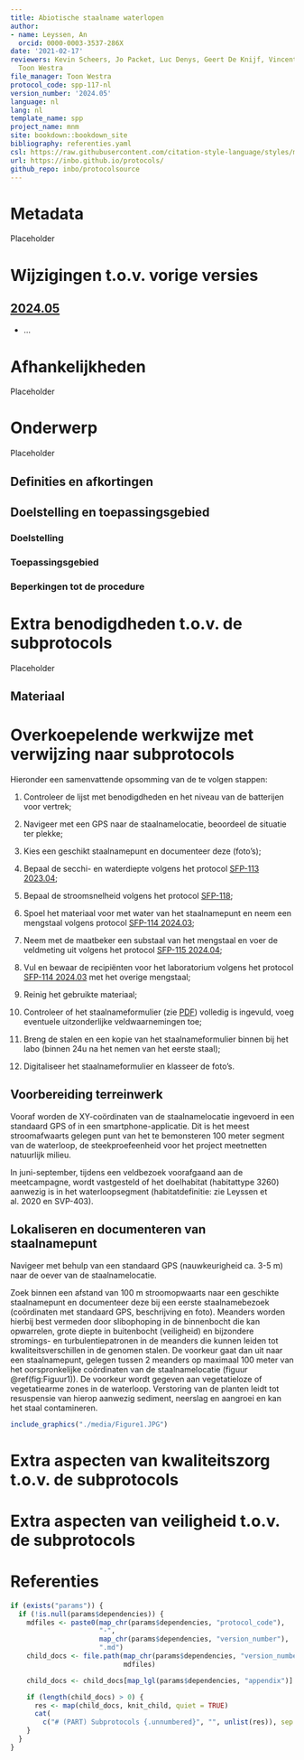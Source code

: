 ```yaml
---
title: Abiotische staalname waterlopen
author:
- name: Leyssen, An
  orcid: 0000-0003-3537-286X
date: '2021-02-17'
reviewers: Kevin Scheers, Jo Packet, Luc Denys, Geert De Knijf, Vincent Smeekens,
  Toon Westra
file_manager: Toon Westra
protocol_code: spp-117-nl
version_number: '2024.05'
language: nl
lang: nl
template_name: spp
project_name: mnm
site: bookdown::bookdown_site
bibliography: referenties.yaml
csl: https://raw.githubusercontent.com/citation-style-language/styles/master/research-institute-for-nature-and-forest.csl
url: https://inbo.github.io/protocols/
github_repo: inbo/protocolsource
---
```


# Metadata {.unnumbered}

Placeholder



<!--chapter:end:index.Rmd-->

# Wijzigingen t.o.v. vorige versies

## [2024.05](../2024.05/index.html)

-   ...

```{=html}
<!--
Omschrijf hier welke wijzigingen er gebeurd zijn ten opzichte van de vorige versie. 
Vermeld bij elk versienummer, de reden van de wijziging en - wanneer relevant - een beknopte beschrijving van de wijziging.
Gesorteerd van recent naar oud. 

## [2020.02](../2020.02/index.html)

- Toevoeging van ontbrekende stap in het stappenplan
- Verbetering van schrijffouten

## [2020.01](../2020.01/index.html)

- Eerste versie van het protocol
-->
```

<!--chapter:end:NEWS.md-->


# Afhankelijkheden

Placeholder



<!--chapter:end:01_afhankelijkheden.Rmd-->


# Onderwerp

Placeholder


## Definities en afkortingen
## Doelstelling en toepassingsgebied
### Doelstelling
### Toepassingsgebied
### Beperkingen tot de procedure

<!--chapter:end:02_onderwerp.Rmd-->


# Extra benodigdheden t.o.v. de subprotocols

Placeholder


## Materiaal

<!--chapter:end:03_benodigdheden.Rmd-->

# Overkoepelende werkwijze met verwijzing naar subprotocols

Hieronder een samenvattende opsomming van de te volgen stappen:

1.  Controleer de lijst met benodigdheden en het niveau van de batterijen voor vertrek;

2.  Navigeer met een GPS naar de staalnamelocatie, beoordeel de situatie ter plekke;

3.  Kies een geschikt staalnamepunt en documenteer deze (foto’s);

4.  Bepaal de secchi- en waterdiepte volgens het protocol [SFP-113 2023.04](https://protocols.inbo.be/2023.04/index.html);

5.  Bepaal de stroomsnelheid volgens het protocol [SFP-118]();

6.  Spoel het materiaal voor met water van het staalnamepunt en neem een mengstaal volgens protocol [SFP-114 2024.03](https://protocols.inbo.be/2024.03/index.html);

7.  Neem met de maatbeker een substaal van het mengstaal en voer de veldmeting uit volgens het protocol [SFP-115 2024.04](https://protocols.inbo.be/2024.04/index.html);

8.  Vul en bewaar de recipiënten voor het laboratorium volgens het protocol [SFP-114 2024.03](https://protocols.inbo.be%20/2024.03/index.html) met het overige mengstaal;

9.  Reinig het gebruikte materiaal;

10. Controleer of het staalnameformulier (zie [PDF](./media/Veldformulier_water.pdf)) volledig is ingevuld, voeg eventuele uitzonderlijke veldwaarnemingen toe;

11. Breng de stalen en een kopie van het staalnameformulier binnen bij het labo (binnen 24u na het nemen van het eerste staal);

12. Digitaliseer het staalnameformulier en klasseer de foto’s.

## Voorbereiding terreinwerk

Vooraf worden de XY-coördinaten van de staalnamelocatie ingevoerd in een standaard GPS of in een smartphone-applicatie.
Dit is het meest stroomafwaarts gelegen punt van het te bemonsteren 100 meter segment van de waterloop, de steekproefeenheid voor het project meetnetten natuurlijk milieu.

In juni-september, tijdens een veldbezoek voorafgaand aan de meetcampagne, wordt vastgesteld of het doelhabitat (habitattype 3260) aanwezig is in het waterloopsegment (habitatdefinitie: zie Leyssen et al. 2020 en SVP-403).

## Lokaliseren en documenteren van staalnamepunt

Navigeer met behulp van een standaard GPS (nauwkeurigheid ca. 3-5 m) naar de oever van de staalnamelocatie.

Zoek binnen een afstand van 100 m stroomopwaarts naar een geschikte staalnamepunt en documenteer deze bij een eerste staalnamebezoek (coördinaten met standaard GPS, beschrijving en foto).
Meanders worden hierbij best vermeden door slibophoping in de binnenbocht die kan opwarrelen, grote diepte in buitenbocht (veiligheid) en bijzondere stromings- en turbulentiepatronen in de meanders die kunnen leiden tot kwaliteitsverschillen in de genomen stalen.
De voorkeur gaat dan uit naar een staalnamepunt, gelegen tussen 2 meanders op maximaal 100 meter van het oorspronkelijke coördinaten van de staalnamelocatie (figuur \@ref(fig:Figuur1)).
De voorkeur wordt gegeven aan vegetatieloze of vegetatiearme zones in de waterloop.
Verstoring van de planten leidt tot resuspensie van hierop aanwezig sediment, neerslag en aangroei en kan het staal contamineren.

```r
include_graphics("./media/Figure1.JPG")

```

<!--chapter:end:04_werkwijze.Rmd-->

# Extra aspecten van kwaliteitszorg t.o.v. de subprotocols

```{=html}
<!--
Geen herhaling van wat al in subprotocols staat
-->
```

<!--chapter:end:05_kwaliteitszorg.Rmd-->

# Extra aspecten van veiligheid t.o.v. de subprotocols

```{=html}
<!--
Geen herhaling van wat al in subprotocols staat
-->
```

<!--chapter:end:06_veiligheid.Rmd-->

# Referenties {.unnumbered}

::: {#refs}
:::

```{=html}
<!--
Eventueel opsplitsen in sleutelreferentie en overige referenties.
-->
```

<!--chapter:end:07_referenties.Rmd-->

```r
if (exists("params")) {
  if (!is.null(params$dependencies)) {
    mdfiles <- paste0(map_chr(params$dependencies, "protocol_code"),
                      "-",
                      map_chr(params$dependencies, "version_number"),
                      ".md")
    child_docs <- file.path(map_chr(params$dependencies, "version_number"),
                            mdfiles)

    child_docs <- child_docs[map_lgl(params$dependencies, "appendix")]

    if (length(child_docs) > 0) {
      res <- map(child_docs, knit_child, quiet = TRUE)
      cat(
        c("# (PART) Subprotocols {.unnumbered}", "", unlist(res)), sep = "\n")
    }
  }
}
```

<!--chapter:end:08_subprotocols.Rmd-->

